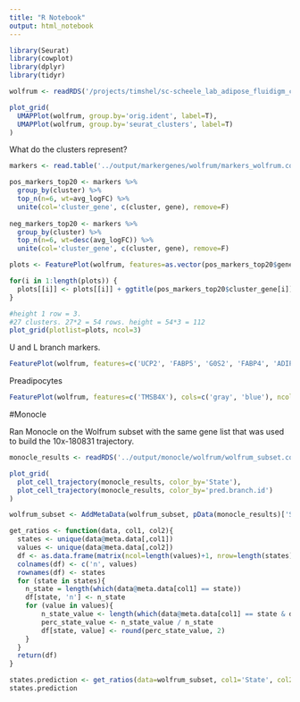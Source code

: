 ```yaml
---
title: "R Notebook"
output: html_notebook
---
```



```r
library(Seurat)
library(cowplot)
library(dplyr)
library(tidyr)
```

```r
wolfrum <- readRDS('/projects/timshel/sc-scheele_lab_adipose_fluidigm_c1/data-wolfrum/wolfrum.compute.seurat_obj.rds')
```

```r
plot_grid(
  UMAPPlot(wolfrum, group.by='orig.ident', label=T),
  UMAPPlot(wolfrum, group.by='seurat_clusters', label=T)
)
```

What do the clusters represent?

```r
markers <- read.table('../output/markergenes/wolfrum/markers_wolfrum.compute.seurat_obj.rds_seurat_clusters_negbinom', sep='\t', header=T)
```

```r
pos_markers_top20 <- markers %>% 
  group_by(cluster) %>% 
  top_n(n=6, wt=avg_logFC) %>% 
  unite(col='cluster_gene', c(cluster, gene), remove=F)
  
neg_markers_top20 <- markers %>% 
  group_by(cluster) %>% 
  top_n(n=6, wt=desc(avg_logFC)) %>%
  unite(col='cluster_gene', c(cluster, gene), remove=F)
```

```r
plots <- FeaturePlot(wolfrum, features=as.vector(pos_markers_top20$gene[1:6]), combine = FALSE, pt.size=1)

for(i in 1:length(plots)) {
  plots[[i]] <- plots[[i]] + ggtitle(pos_markers_top20$cluster_gene[i]) + NoAxes()
}
```

```r
#height 1 row = 3. 
#27 clusters. 27*2 = 54 rows. height = 54*3 = 112 
plot_grid(plotlist=plots, ncol=3)
```

U and L branch markers. 

```r
FeaturePlot(wolfrum, features=c('UCP2', 'FABP5', 'G0S2', 'FABP4', 'ADIPOQ', 'ADIRF', 'CD36', 'PLIN4', 'APOD', 'MGP', 'DCN', 'CTGF', 'IGF2', 'CCDC80', 'PLAC9', 'THBS1'), cols=c('gray', 'blue'), ncol = 2, reduction='umap', pt.size=1)
```

Preadipocytes

```r
FeaturePlot(wolfrum, features=c('TMSB4X'), cols=c('gray', 'blue'), ncol = 2, reduction='umap', pt.size=1)
```

#Monocle

Ran Monocle on the Wolfrum subset with the same gene list that was used to build the 10x-180831 trajectory. 

```r
monocle_results <- readRDS('../output/monocle/wolfrum/wolfrum_subset.compute.seurat_obj.rds-monocle-monocle_genelist_T1T2T3_T4T5_res.1.5')

```

```r
plot_grid(
  plot_cell_trajectory(monocle_results, color_by='State'),
  plot_cell_trajectory(monocle_results, color_by='pred.branch.id')
)
```

```r
wolfrum_subset <- AddMetaData(wolfrum_subset, pData(monocle_results)['State'])
```


```r
get_ratios <- function(data, col1, col2){
  states <- unique(data@meta.data[,col1])
  values <- unique(data@meta.data[,col2])
  df <- as.data.frame(matrix(ncol=length(values)+1, nrow=length(states)))
  colnames(df) <- c('n', values)
  rownames(df) <- states
  for (state in states){
    n_state = length(which(data@meta.data[col1] == state))
    df[state, 'n'] <- n_state
    for (value in values){
    	n_state_value <- length(which(data@meta.data[col1] == state & data@meta.data[col2] == value))
	    perc_state_value <- n_state_value / n_state
	    df[state, value] <- round(perc_state_value, 2)
    }
  }
  return(df)
}
```

```r
states.prediction <- get_ratios(data=wolfrum_subset, col1='State', col2='pred.branch.id')
states.prediction
```

```r

```



